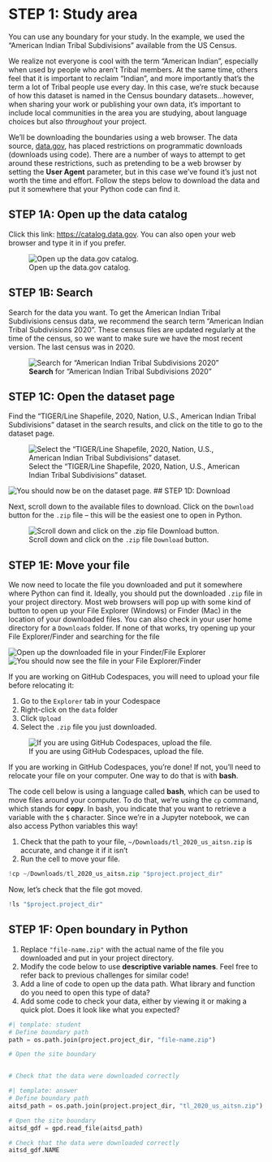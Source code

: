# STEP 1: Study area

You can use any boundary for your study. In the example, we used the "American Indian Tribal Subdivisions" available from the US Census.

::: {.callout-info .column-margin title="Nothing about us without us"}
We realize not everyone is cool with the term "American Indian", especially when used by people who aren't Tribal members. At the same time, others feel that it is important to reclaim "Indian", and more importantly that's the term a lot of Tribal people use every day. In this case, we're stuck because of how this dataset is named in the Census boundary datasets...however, when sharing your work or publishing your own data, it's important to include local communities in the area you are studying, about language choices but also *throughout* your project.
:::

We'll be downloading the boundaries using a web browser. The data source, [data.gov](https://catalog.data.gov/), has placed restrictions on programmatic downloads (downloads using code). There are a number of ways to attempt to get around these restrictions, such as pretending to be a web browser by setting the **User Agent** parameter, but in this case we've found it's just not worth the time and effort. Follow the steps below to download the data and put it somewhere that your Python code can find it.

## STEP 1A: Open up the data catalog

Click this link: [https://catalog.data.gov](https://catalog.data.gov/). You can also open your web browser and type it in if you prefer.

![Open up the data.gov catalog.](/img/earth-analytics/download/aitsd/01-catalog.png)

## STEP 1B: Search

Search for the data you want. To get the American Indian Tribal Subdivisions census data, we recommend the search term "American Indian Tribal Subdivisions 2020". These census files are updated regularly at the time of the census, so we want to make sure we have the most recent version. The last census was in 2020.

![**Search** for "American Indian Tribal Subdivisions 2020"](/img/earth-analytics/download/aitsd/02-search.png)

## STEP 1C: Open the dataset page

Find the "TIGER/Line Shapefile, 2020, Nation, U.S., American Indian Tribal Subdivisions" dataset in the search results, and click on the title to go to the dataset page.

![Select the "TIGER/Line Shapefile, 2020, Nation, U.S., American Indian Tribal Subdivisions" dataset.](/img/earth-analytics/download/aitsd/03-select.png)

![You should now be on the dataset page.](/img/earth-analytics/download/aitsd/04-dataset.png)
## STEP 1D: Download

Next, scroll down to the available files to download. Click on the `Download` button for the `.zip` file -- this will be the easiest one to open in Python.

![Scroll down and click on the `.zip` file `Download` button.](/img/earth-analytics/download/aitsd/05-download)

## STEP 1E: Move your file

We now need to locate the file you downloaded and put it somewhere where Python can find it. Ideally, you should put the downloaded `.zip` file in your project directory. Most web browsers will pop up with some kind of button to open up your File Explorer (Windows) or Finder (Mac) in the location of your downloaded files. You can also check in your user home directory for a `Downloads` folder. If none of that works, try opening up your File Explorer/Finder and searching for the file

![Open up the downloaded file in your Finder/File Explorer](/img/earth-analytics/download/aitsd/06-open-folder.png)
![You should now see the file in your File Explorer/Finder](/img/earth-analytics/download/aitsd/07-view.png)

If you are working on GitHub Codespaces, you will need to upload your file before relocating it:

  1. Go to the `Explorer` tab in your Codespace
  2. Right-click on the `data` folder
  3. Click `Upload`
  4. Select the `.zip` file you just downloaded.

![If you are using GitHub Codespaces, upload the file.](/img/earth-analytics/download/aitsd/08-upload.png)

If you are working in GitHub Codespaces, you're done! If not, you'll need to relocate your file on your computer. One way to do that is with **bash**.

::: {.callout-task}

The code cell below is using a language called **bash**, which can be used to move files around your computer. To do that, we're using the `cp` command, which stands for **copy**. In bash, you indicate that you want to retrieve a variable with the `$` character. Since we're in a Jupyter notebook, we can also access Python variables this way!

  1. Check that the path to your file, `~/Downloads/tl_2020_us_aitsn.zip` is accurate, and change it if it isn't
  2. Run the cell to move your file.

:::

```python
!cp ~/Downloads/tl_2020_us_aitsn.zip "$project.project_dir"
```

Now, let's check that the file got moved.

```python
!ls "$project.project_dir"
```

## STEP 1F: Open boundary in Python

::: {.callout-task}

  1. Replace `"file-name.zip"` with the actual name of the file you downloaded and put in your project directory.
  2. Modify the code below to use **descriptive variable names**. Feel free to refer back to previous challenges for similar code!
  3. Add a line of code to open up the data path. What library and function do you need to open this type of data?
  4. Add some code to check your data, either by viewing it or making a quick plot. Does it look like what you expected?

:::

```python
#| template: student
# Define boundary path
path = os.path.join(project.project_dir, "file-name.zip")

# Open the site boundary


# Check that the data were downloaded correctly

```

::: {.content-visible when-format="html"}
```python
#| template: answer
# Define boundary path
aitsd_path = os.path.join(project.project_dir, "tl_2020_us_aitsn.zip")

# Open the site boundary
aitsd_gdf = gpd.read_file(aitsd_path)

# Check that the data were downloaded correctly
aitsd_gdf.NAME
```
:::


